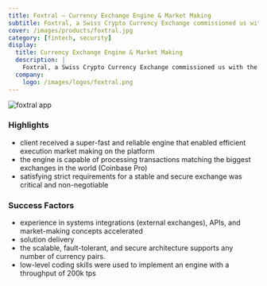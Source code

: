 ```yaml
---
title: Foxtral — Currency Exchange Engine & Market Making
subtitle: Foxtral, a Swiss Crypto Currency Exchange commissioned us with the development of a core exchange transactional engine and market-making algorithms. 
cover: /images/products/foxtral.jpg
category: [fintech, security]
display:
  title: Currency Exchange Engine & Market Making
  description: |
    Foxtral, a Swiss Crypto Currency Exchange commissioned us with the development of a core exchange transactional engine and market-making algorithms.
  company:
    logo: /images/logos/foxtral.png
---
```


![foxtral app](/images/products/design/foxtral-rustexchange.png)

### Highlights
- client received a super-fast and reliable engine that enabled efficient execution market making on the platform 
- the engine is capable of processing transactions matching the biggest exchanges in the world (Coinbase Pro) 
- satisfying strict requirements for a stable and secure exchange was critical and non-negotiable

### Success Factors
- experience in systems integrations (external exchanges), APIs, and market-making concepts accelerated 
- solution delivery 
- the scalable, fault-tolerant, and secure architecture supports any number of currency pairs. 
- low-level coding skills were used to implement an engine with a throughput of 200k tps 